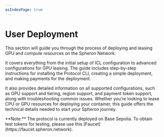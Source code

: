 ```yaml
---
asIndexPage: true
---
```



# User Deployment

This section will guide you through the process of deploying and leasing GPU and compute resources on the Spheron Network.

It covers everything from the initial setup of ICL configuration to advanced configurations for GPU leasing. The guide includes step-by-step instructions for installing the Protocol CLI, creating a simple deployment, and making payments for the deployment.

It also provides detailed information on all supported configurations, such as GPU support and tiering, region support, and payment token support, along with troubleshooting common issues. Whether you’re looking to lease CPU or GPU resources for deploying your container, this guide offers the technical details needed to start your Spheron journey.

<Callout type="info">
**Note:** The protocol is currently deployed on Base Sepolia. To obtain test tokens for testing, please use this [Faucet](https://faucet.spheron.network).
</Callout>

<UserGuide />
